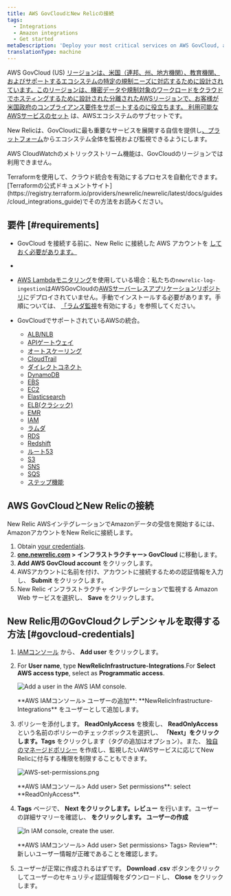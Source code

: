 ```yaml
---
title: AWS GovCloudとNew Relicの接続
tags:
  - Integrations
  - Amazon integrations
  - Get started
metaDescription: 'Deploy your most critical services on AWS GovCloud, and monitor your entire infrastructure with New Relic.'
translationType: machine
---
```





AWS GovCloud (US) [リージョンは、米国（連邦、州、地方機関）、教育機関、およびサポートするエコシステムの特定の規制ニーズに対応するために設計されています。このリージョンは、機密データや規制対象のワークロードをクラウドでホスティングするために設計された分離されたAWSリージョンで、お客様が米国政府のコンプライアンス要件をサポートするのに役立ちます。 ](https://aws.amazon.com/govcloud-us/)[利用可能なAWSサービスのセット](https://aws.amazon.com/govcloud-us/details/) は、AWSエコシステムのサブセットです。

New Relicは、GovCloudに最も重要なサービスを展開する自信を提供し[、プラットフォーム](/docs/new-relic-one/use-new-relic-one/get-started/introduction-new-relic-one)からエコシステム全体を監視および監視できるようにします。

AWS CloudWatchのメトリックストリーム機能は、GovCloudのリージョンでは利用できません。

<Callout variant="tip">
  Terraformを使用して、クラウド統合を有効にするプロセスを自動化できます。 [Terraformの公式ドキュメントサイト](https://registry.terraform.io/providers/newrelic/newrelic/latest/docs/guides/cloud_integrations_guide)でその方法をお読みください。
</Callout>

## 要件 [#requirements]

* GovCloud を接続する前に、New Relic に接続した AWS アカウントを [しておく必要があります。](/docs/integrations/amazon-integrations/get-started/connect-aws-infrastructure)

* [](/docs/integrations/amazon-integrations/get-started/connect-aws-infrastructure)

* [](/docs/integrations/amazon-integrations/get-started/connect-aws-infrastructure)[AWS Lambdaモニタリング](/docs/serverless-function-monitoring/aws-lambda-monitoring/get-started/introduction-new-relic-monitoring-aws-lambda)を使用している場合：私たちの`newrelic-log-ingestion`はAWSGovCloudの[AWSサーバーレスアプリケーションリポジトリ](https://aws.amazon.com/serverless/serverlessrepo/)にデプロイされていません。手動でインストールする必要があります。手順については、 [「ラムダ監視](/docs/serverless-function-monitoring/aws-lambda-monitoring/get-started/enable-new-relic-monitoring-aws-lambda#connect-aws)を有効にする」を参照してください。

* GovCloudでサポートされているAWSの統合。

  * [ALB/NLB](/docs/integrations/amazon-integrations/aws-integrations-list/aws-albnlb-monitoring-integration)
  * [APIゲートウェイ](/docs/integrations/amazon-integrations/aws-integrations-list/aws-api-gateway-monitoring-integration)
  * [オートスケーリング](/docs/integrations/amazon-integrations/aws-integrations-list/aws-auto-scaling-monitoring-integration)
  * [CloudTrail](/docs/integrations/amazon-integrations/aws-integrations-list/aws-cloudtrail-monitoring-integration)
  * [ダイレクトコネクト](/docs/integrations/amazon-integrations/aws-integrations-list/aws-direct-connect-monitoring-integration)
  * [DynamoDB](/docs/integrations/amazon-integrations/aws-integrations-list/aws-dynamodb-monitoring-integration)
  * [EBS](/docs/integrations/amazon-integrations/aws-integrations-list/aws-ebs-monitoring-integration)
  * [EC2](/docs/integrations/amazon-integrations/aws-integrations-list/aws-ec2-monitoring-integration)
  * [Elasticsearch](/docs/integrations/amazon-integrations/aws-integrations-list/aws-elasticsearch-monitoring-integration)
  * [ELB(クラシック)](/docs/integrations/amazon-integrations/aws-integrations-list/aws-elb-classic-monitoring-integration)
  * [EMR](/docs/integrations/amazon-integrations/aws-integrations-list/aws-emr-monitoring-integration)
  * [IAM](/docs/integrations/amazon-integrations/aws-integrations-list/aws-iam-monitoring-integration)
  * [ラムダ](/docs/integrations/amazon-integrations/aws-integrations-list/aws-lambda-monitoring-integration)
  * [RDS](/docs/integrations/amazon-integrations/aws-integrations-list/aws-rds-monitoring-integration)
  * [Redshift](/docs/integrations/amazon-integrations/aws-integrations-list/aws-redshift-integration)
  * [ルート53](/docs/integrations/amazon-integrations/aws-integrations-list/aws-route-53-monitoring-integration)
  * [S3](/docs/integrations/amazon-integrations/aws-integrations-list/aws-s3-monitoring-integration)
  * [SNS](/docs/integrations/amazon-integrations/aws-integrations-list/aws-sns-monitoring-integration)
  * [SQS](/docs/integrations/amazon-integrations/aws-integrations-list/aws-sqs-monitoring-integration)
  * [ステップ機能](/docs/integrations/amazon-integrations/aws-integrations-list/aws-step-functions-monitoring-integration)

## AWS GovCloudとNew Relicの接続

New Relic AWSインテグレーションでAmazonデータの受信を開始するには、AmazonアカウントをNew Relicに接続します。

1. Obtain [your credentials](#govcloud-credentials).
2. **[one.newrelic.com](https://one.newrelic.com) > インフラストラクチャー> GovCloud** に移動します。
3. **Add AWS GovCloud account** をクリックします。
4. AWSアカウントに名前を付け、アカウントに接続するための認証情報を入力し、 **Submit** をクリックします。
5. New Relic インフラストラクチャ インテグレーションで監視する Amazon Web サービスを選択し、 **Save** をクリックします。

## New Relic用のGovCloudクレデンシャルを取得する方法 [#govcloud-credentials]

1. [IAMコンソール](https://console.amazonaws-us-gov.com/iam/home#/users) から、 **Add user** をクリックします。

2. For **User name**, type **NewRelicInfrastructure-Integrations**.For **Select AWS access type**, select as **Programmatic access**.

   <img
     title="AWS-add-user.png"
     alt="Add a user in the AWS IAM console."
     src={infrastructureAwsAddUser}
   />

   <figcaption>
     **AWS IAMコンソール> ユーザーの追加**: **NewRelicInfrastructure-Integrations** をユーザーとして追加します。
   </figcaption>

3. ポリシーを添付します。 **ReadOnlyAccess** を検索し、 **ReadOnlyAccess** という名前のポリシーのチェックボックスを選択し、 **「Next」をクリックします。Tags** をクリックします（タグの追加はオプション）。また、 [独自のマネージドポリシー](/docs/integrations/amazon-integrations/getting-started/integrations-managed-policies) を作成し、監視したいAWSサービスに応じてNew Relicに付与する権限を制限することもできます。

   <img
     title="AWS-set-permissions.png"
     alt="AWS-set-permissions.png"
     src={infrastructureAwsSetPermissions}
   />

   <figcaption>
     **AWS IAMコンソール> Add user> Set permissions**: select **ReadOnlyAccess**.
   </figcaption>

4. **Tags** ページで、 **Next をクリックします。レビュー** を行います。ユーザーの詳細サマリーを確認し、 **をクリックします。 ユーザーの作成**

   <img
     title="AWS-create-user.png"
     alt="In IAM console, create the user."
     src={infrastructureAwsCreateUser}
   />

   <figcaption>
     **AWS IAMコンソール> Add user> Set permissions> Tags> Review**: 新しいユーザー情報が正確であることを確認します。
   </figcaption>

5. ユーザーが正常に作成されるはずです。 **Download .csv** ボタンをクリックしてユーザーのセキュリティ認証情報をダウンロードし、 **Close** をクリックします。